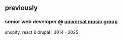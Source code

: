 ## previously
### **senior web developer** @ [universal music group](https://www.universalmusic.com)
shopify, react & drupal | 2014 - 2025
